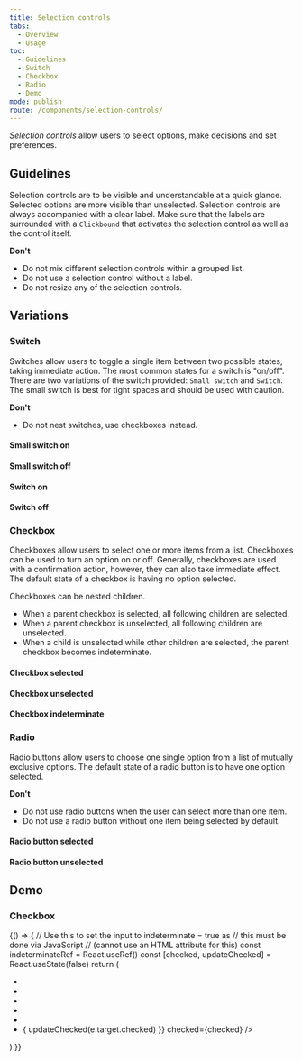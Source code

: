 ```yaml
---
title: Selection controls
tabs:
  - Overview
  - Usage
toc:
  - Guidelines
  - Switch
  - Checkbox
  - Radio
  - Demo
mode: publish
route: /components/selection-controls/
---
```



_Selection controls_ allow users to select options, make decisions and set preferences.

<!--One to two sentences as an introduction to the component-->

## Guidelines

<!--List how to use it, sizes, widths, grid interactions, color allowances -->

Selection controls are to be visible and understandable at a quick glance. Selected options are more visible than unselected. Selection controls are always accompanied with a clear label. Make sure that the labels are surrounded with a `Clickbound` that activates the selection control as well as the control itself.

**Don't**

<!--Bullet point list if needed -->

- Do not mix different selection controls within a grouped list.
- Do not use a selection control without a label.
- Do not resize any of the selection controls.

## Variations

<!--One ### heading per frame in Figma, explaining each component in that frame. One 'content' section per variation if needed -->

### Switch

Switches allow users to toggle a single item between two possible states, taking immediate action. The most common states for a switch is "on/off". There are two variations of the switch provided: `Small switch` and `Switch`. The small switch is best for tight spaces and should be used with caution.

**Don't**

<!--Bullet point list if needed -->

- Do not nest switches, use checkboxes instead.

#### Small switch on

<FigmaImage
  url="https://www.figma.com/file/0bGXR2sCwMVSDNyyzu5BXrO5/Desktop-UI?node-id=1432%3A976"
  alt="Figma design sketches of small switch in state on"
/>

#### Small switch off

<FigmaImage
  url="https://www.figma.com/file/0bGXR2sCwMVSDNyyzu5BXrO5/Desktop-UI?node-id=1432%3A977"
  alt="Figma design sketches of small switch in state off"
/>

#### Switch on

<FigmaImage
  url="https://www.figma.com/file/0bGXR2sCwMVSDNyyzu5BXrO5/Desktop-UI?node-id=1471%3A2"
  alt="Figma design sketches of  switch in state on"
/>

#### Switch off

<FigmaImage
  url="https://www.figma.com/file/0bGXR2sCwMVSDNyyzu5BXrO5/Desktop-UI?node-id=1471%3A14"
  alt="Figma design sketches of  switch in state off"
/>

### Checkbox

Checkboxes allow users to select one or more items from a list. Checkboxes can be used to turn an option on or off. Generally, checkboxes are used with a confirmation action, however, they can also take immediate effect. The default state of a checkbox is having no option selected.

Checkboxes can be nested children.

- When a parent checkbox is selected, all following children are selected.
- When a parent checkbox is unselected, all following children are unselected.
- When a child is unselected while other children are selected, the parent checkbox becomes indeterminate.

#### Checkbox selected

<FigmaImage
  url="https://www.figma.com/file/0bGXR2sCwMVSDNyyzu5BXrO5/Desktop-UI?node-id=1432%3A978"
  alt="Figma design sketches of selected checkboxes"
/>

#### Checkbox unselected

<FigmaImage
  url="https://www.figma.com/file/0bGXR2sCwMVSDNyyzu5BXrO5/Desktop-UI?node-id=1432%3A979"
  alt="Figma design sketches of unselected checkboxes"
/>

#### Checkbox indeterminate

<FigmaImage
  url="https://www.figma.com/file/0bGXR2sCwMVSDNyyzu5BXrO5/Desktop-UI?node-id=1432%3A980"
  alt="Figma design sketches of indeterminated checkboxes"
/>

### Radio

Radio buttons allow users to choose one single option from a list of mutually exclusive options. The default state of a radio button is to have one option selected.

**Don't**

<!--Bullet point list if needed -->

- Do not use radio buttons when the user can select more than one item.
- Do not use a radio button without one item being selected by default.

#### Radio button selected

<FigmaImage
  url="https://www.figma.com/file/0bGXR2sCwMVSDNyyzu5BXrO5/Desktop-UI?node-id=1432%3A981"
  alt="Figma design sketches of selected radio"
/>

#### Radio button unselected

<FigmaImage
  url="https://www.figma.com/file/0bGXR2sCwMVSDNyyzu5BXrO5/Desktop-UI?node-id=1432%3A982"
  alt="Figma design sketches of unselected radio"
/>

## Demo

### Checkbox

<Playground>
  {() => {
    // Use this to set the input to indeterminate = true as
    // this must be done via JavaScript
    // (cannot use an HTML attribute for this)
    const indeterminateRef = React.useRef()
    const [checked, updateChecked] = React.useState(false)
    return (
      <ul style={{ margin: '0', padding: '0', listStyleType: 'none' }}>
        <li>
          <Checkbox label="Check me" />
        </li>
        <li>
          <Checkbox label="You can't check me!" disabled />
        </li>
        <li>
          <Checkbox label="I'm preselected" defaultChecked />
        </li>
        <li>
          <Checkbox label="You can't uncheck me!" disabled defaultChecked />
        </li>
        <li>
          <Checkbox
            label="I'm in indeterminate state"
            indeterminate
            ref={indeterminateRef}
          />
        </li>
        <li>
          <Checkbox
            label="I'm a controlled component"
            onChange={(e) => {
              updateChecked(e.target.checked)
            }}
            checked={checked}
          />
        </li>
      </ul>
    )
  }}
</Playground>
